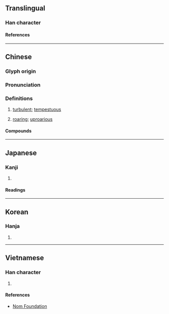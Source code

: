 {{also|汹}}
{{character info}}
==Translingual==

===Han character===
{{Han char|rn=85|rad=水|as=06|sn=9|four=37120|canj=EPUK|ids=⿰氵匈}}

====References====
{{Han ref|kx=0622.130|dkj=17417|dj=1018.110|hdz=31614.010|uh=6D36}}

----

==Chinese==
{{zh-forms|s=汹}}

===Glyph origin===
{{Han etym}}

===Pronunciation===
{{zh-pron
|m=xiōng
|c=hung1
|mn=hiong
|mc=y
|oc=y
|cat=a
}}

===Definitions===
{{zh-hanzi}}

# {{lb|zh|of [[wave]]s}} [[turbulent]]; [[tempestuous]]
# [[roaring]]; [[uproarious]]

====Compounds====
{{zh-der|其勢洶洶|天下洶洶|人情洶洶|來勢洶洶|波濤洶湧|暗潮洶湧|洶湧|洶涌|洶動|洶涌澎湃|洶湧澎湃|洶洶拳拳|洶洶|氣勢洶洶}}

----

==Japanese==

===Kanji===
{{ja-kanji|grade=|rs=水06}}

# {{rfdef|ja|sort=水06}}

====Readings====
{{ja-readings
|on=きょう
|kun=わく
}}

----

==Korean==

===Hanja===
{{ko-hanja|흉}}

# {{rfdef|ko|sort=水06}}

----

==Vietnamese==

===Han character===
{{vi-readings|rs=水06|reading=húng}}

# {{rfdef|vi|sort=水06}}

====References====
*[http://nomfoundation.org/common/nom_details.php?codepoint=6d36 Nom Foundation]